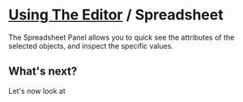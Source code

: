 # [Using The Editor](/docs/editor) / Spreadsheet

The Spreadsheet Panel allows you to quick see the attributes of the selected objects, and inspect the specific values.

<DocImage src="docs/editor/panels/spreadsheet.jpg" alt="Polygonjs Spreadsheet Panel" />

## What's next?

Let's now look at <DocRouterLink bang href="/docs/editor/codepreview!" innerText="the code previewer &rarr;"></DocRouterLink>
